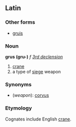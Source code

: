 ==Latin==
===Other forms===
*[[gruis]]

===Noun===
'''grus (gru-)''' ''f'' ''[[Wiktionary Appendix:Latin third declension|3rd declension]]''

#[[crane]]<!--in which sense?-->
#a type of [[siege]] weapon

===Synonyms===
*(''weapon''): [[corvus]]

===Etymology===
Cognates include English [[crane]].